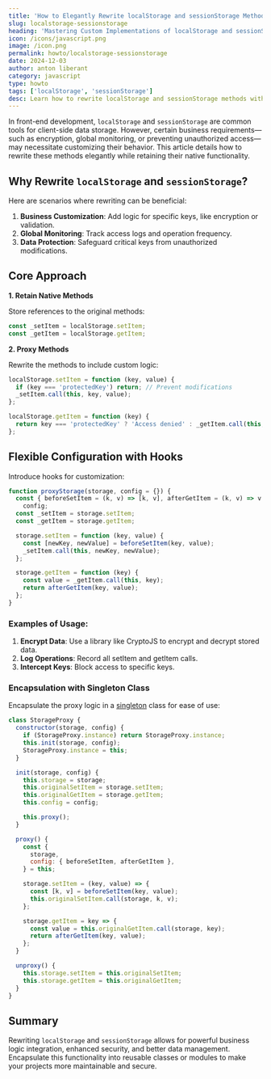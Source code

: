 ```yaml
---
title: 'How to Elegantly Rewrite localStorage and sessionStorage Methods'
slug: localstorage-sessionstorage
heading: 'Mastering Custom Implementations of localStorage and sessionStorage Methods'
icon: /icons/javascript.png
image: /icon.png
permalink: howto/localstorage-sessionstorage
date: 2024-12-03
author: anton liberant
category: javascript
type: howto
tags: ['localStorage', 'sessionStorage']
desc: Learn how to rewrite localStorage and sessionStorage methods with encapsulation for business customization, global monitoring, and data protection.
---
```


In front-end development, `localStorage` and `sessionStorage` are common tools for client-side data storage. However, certain business requirements—such as encryption, global monitoring, or preventing unauthorized access—may necessitate customizing their behavior. This article details how to rewrite these methods elegantly while retaining their native functionality.

## Why Rewrite `localStorage` and `sessionStorage`?

Here are scenarios where rewriting can be beneficial:

1. **Business Customization**: Add logic for specific keys, like encryption or validation.
2. **Global Monitoring**: Track access logs and operation frequency.
3. **Data Protection**: Safeguard critical keys from unauthorized modifications.

## Core Approach

**1. Retain Native Methods**

Store references to the original methods:

```js
const _setItem = localStorage.setItem;
const _getItem = localStorage.getItem;
```

**2. Proxy Methods**

Rewrite the methods to include custom logic:

```js
localStorage.setItem = function (key, value) {
  if (key === 'protectedKey') return; // Prevent modifications
  _setItem.call(this, key, value);
};

localStorage.getItem = function (key) {
  return key === 'protectedKey' ? 'Access denied' : _getItem.call(this, key);
};
```

## Flexible Configuration with Hooks

Introduce hooks for customization:

```js
function proxyStorage(storage, config = {}) {
  const { beforeSetItem = (k, v) => [k, v], afterGetItem = (k, v) => v } =
    config;
  const _setItem = storage.setItem;
  const _getItem = storage.getItem;

  storage.setItem = function (key, value) {
    const [newKey, newValue] = beforeSetItem(key, value);
    _setItem.call(this, newKey, newValue);
  };

  storage.getItem = function (key) {
    const value = _getItem.call(this, key);
    return afterGetItem(key, value);
  };
}
```

### Examples of Usage:

1. **Encrypt Data**: Use a library like CryptoJS to encrypt and decrypt stored data.
2. **Log Operations**: Record all setItem and getItem calls.
3. **Intercept Keys**: Block access to specific keys.

### Encapsulation with Singleton Class

Encapsulate the proxy logic in a [singleton](https://jsdev.space/signleton-js/) class for ease of use:

```js
class StorageProxy {
  constructor(storage, config) {
    if (StorageProxy.instance) return StorageProxy.instance;
    this.init(storage, config);
    StorageProxy.instance = this;
  }

  init(storage, config) {
    this.storage = storage;
    this.originalSetItem = storage.setItem;
    this.originalGetItem = storage.getItem;
    this.config = config;

    this.proxy();
  }

  proxy() {
    const {
      storage,
      config: { beforeSetItem, afterGetItem },
    } = this;

    storage.setItem = (key, value) => {
      const [k, v] = beforeSetItem(key, value);
      this.originalSetItem.call(storage, k, v);
    };

    storage.getItem = key => {
      const value = this.originalGetItem.call(storage, key);
      return afterGetItem(key, value);
    };
  }

  unproxy() {
    this.storage.setItem = this.originalSetItem;
    this.storage.getItem = this.originalGetItem;
  }
}
```

## Summary

Rewriting `localStorage` and `sessionStorage` allows for powerful business logic integration, enhanced security, and better data management. Encapsulate this functionality into reusable classes or modules to make your projects more maintainable and secure.
